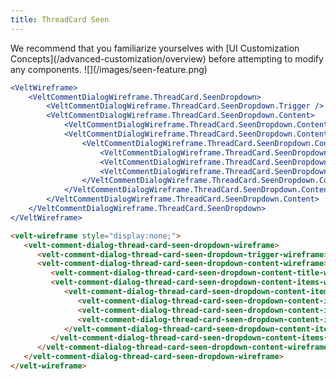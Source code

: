 ```yaml
---
title: ThreadCard Seen
---
```


<Note>
We recommend that you familiarize yourselves with [UI Customization Concepts](/advanced-customization/overview) before attempting to modify any components.
</Note>

<Frame>
![](/images/seen-feature.png)
</Frame>

<RequestExample>

```jsx React / Next.js
<VeltWireframe>
    <VeltCommentDialogWireframe.ThreadCard.SeenDropdown>
        <VeltCommentDialogWireframe.ThreadCard.SeenDropdown.Trigger />
        <VeltCommentDialogWireframe.ThreadCard.SeenDropdown.Content>
            <VeltCommentDialogWireframe.ThreadCard.SeenDropdown.Content.Title />
            <VeltCommentDialogWireframe.ThreadCard.SeenDropdown.Content.Items>
                <VeltCommentDialogWireframe.ThreadCard.SeenDropdown.Content.Items.Item>
                    <VeltCommentDialogWireframe.ThreadCard.SeenDropdown.Content.Items.Item.Time />
                    <VeltCommentDialogWireframe.ThreadCard.SeenDropdown.Content.Items.Item.Name />
                    <VeltCommentDialogWireframe.ThreadCard.SeenDropdown.Content.Items.Item.Avatar />
                </VeltCommentDialogWireframe.ThreadCard.SeenDropdown.Content.Items.Item>
            </VeltCommentDialogWireframe.ThreadCard.SeenDropdown.Content.Items>
        </VeltCommentDialogWireframe.ThreadCard.SeenDropdown.Content>
    </VeltCommentDialogWireframe.ThreadCard.SeenDropdown>
</VeltWireframe>
```

```HTML HTML
<velt-wireframe style="display:none;">
   <velt-comment-dialog-thread-card-seen-dropdown-wireframe>
      <velt-comment-dialog-thread-card-seen-dropdown-trigger-wireframe></velt-comment-dialog-thread-card-seen-dropdown-trigger-wireframe>
      <velt-comment-dialog-thread-card-seen-dropdown-content-wireframe>
         <velt-comment-dialog-thread-card-seen-dropdown-content-title-wireframe></velt-comment-dialog-thread-card-seen-dropdown-content-title-wireframe>
         <velt-comment-dialog-thread-card-seen-dropdown-content-items-wireframe>
            <velt-comment-dialog-thread-card-seen-dropdown-content-item-wireframe>
               <velt-comment-dialog-thread-card-seen-dropdown-content-item-avatar-wireframe></velt-comment-dialog-thread-card-seen-dropdown-content-item-avatar-wireframe>
               <velt-comment-dialog-thread-card-seen-dropdown-content-item-name-wireframe></velt-comment-dialog-thread-card-seen-dropdown-content-item-name-wireframe>
               <velt-comment-dialog-thread-card-seen-dropdown-content-item-time-wireframe></velt-comment-dialog-thread-card-seen-dropdown-content-item-time-wireframe>
            </velt-comment-dialog-thread-card-seen-dropdown-content-item-wireframe>
         </velt-comment-dialog-thread-card-seen-dropdown-content-items-wireframe>
      </velt-comment-dialog-thread-card-seen-dropdown-content-wireframe>
   </velt-comment-dialog-thread-card-seen-dropdown-wireframe>
</velt-wireframe>
```
</RequestExample>

